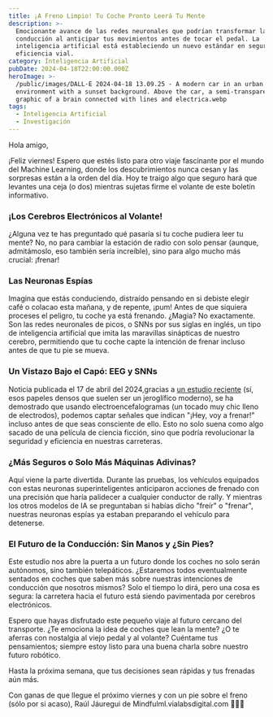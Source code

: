 ```yaml
---
title: ¡A Freno Limpio! Tu Coche Pronto Leerá Tu Mente
description: >-
  Emocionante avance de las redes neuronales que podrían transformar la
  conducción al anticipar tus movimientos antes de tocar el pedal. La
  inteligencia artificial está estableciendo un nuevo estándar en seguridad y
  eficiencia vial.
category: Inteligencia Artificial
pubDate: 2024-04-18T22:00:00.000Z
heroImage: >-
  /public/images/DALL·E 2024-04-18 13.09.25 - A modern car in an urban
  environment with a sunset background. Above the car, a semi-transparent
  graphic of a brain connected with lines and electrica.webp
tags:
  - Inteligencia Artificial
  - Investigación
---
```


Hola amigo,

¡Feliz viernes! Espero que estés listo para otro viaje fascinante por el mundo del Machine Learning, donde los descubrimientos nunca cesan y las sorpresas están a la orden del día. Hoy te traigo algo que seguro hará que levantes una ceja (o dos) mientras sujetas firme el volante de este boletín informativo.

### ¡Los Cerebros Electrónicos al Volante!

¿Alguna vez te has preguntado qué pasaría si tu coche pudiera leer tu mente? No, no para cambiar la estación de radio con solo pensar (aunque, admitámoslo, eso también sería increíble), sino para algo mucho más crucial: ¡frenar!

### Las Neuronas Espías

Imagina que estás conduciendo, distraído pensando en si debiste elegir café o colacao esta mañana, y de repente, ¡pum! Antes de que siquiera proceses el peligro, tu coche ya está frenando. ¿Magia? No exactamente. Son las redes neuronales de picos, o SNNs por sus siglas en inglés, un tipo de inteligencia artificial que imita las maravillas sinápticas de nuestro cerebro, permitiendo que tu coche capte la intención de frenar incluso antes de que tu pie se mueva.

### Un Vistazo Bajo el Capó: EEG y SNNs

Noticia publicada el 17 de abril del 2024,gracias a [un estudio reciente](https://www.nature.com/articles/s41598-024-59469-7 "Nature") (sí, esos papeles densos que suelen ser un jeroglífico moderno), se ha demostrado que usando electroencefalogramas (un tocado muy chic lleno de electrodos), podemos captar señales que indican "¡Hey, voy a frenar!" incluso antes de que seas consciente de ello. Esto no solo suena como algo sacado de una película de ciencia ficción, sino que podría revolucionar la seguridad y eficiencia en nuestras carreteras.

### ¿Más Seguros o Solo Más Máquinas Adivinas?

Aquí viene la parte divertida. Durante las pruebas, los vehículos equipados con estas neuronas superinteligentes anticiparon acciones de frenado con una precisión que haría palidecer a cualquier conductor de rally. Y mientras los otros modelos de IA se preguntaban si habías dicho "freír" o "frenar", nuestras neuronas espías ya estaban preparando el vehículo para detenerse.

### El Futuro de la Conducción: Sin Manos y ¿Sin Pies?

Este estudio nos abre la puerta a un futuro donde los coches no solo serán autónomos, sino también telepáticos. ¿Estaremos todos eventualmente sentados en coches que saben más sobre nuestras intenciones de conducción que nosotros mismos? Solo el tiempo lo dirá, pero una cosa es segura: la carretera hacia el futuro está siendo pavimentada por cerebros electrónicos.

Espero que hayas disfrutado este pequeño viaje al futuro cercano del transporte. ¿Te emociona la idea de coches que lean la mente? ¿O te aferras con nostalgia al viejo pedal y al volante? Cuéntame tus pensamientos; siempre estoy listo para una buena charla sobre nuestro futuro robótico.

Hasta la próxima semana, que tus decisiones sean rápidas y tus frenadas aún más.

Con ganas de que llegue el próximo viernes y con un pie sobre el freno (sólo por si acaso),
Raúl Jáuregui de Mindfulml.vialabsdigital.com 🚗💨💭
